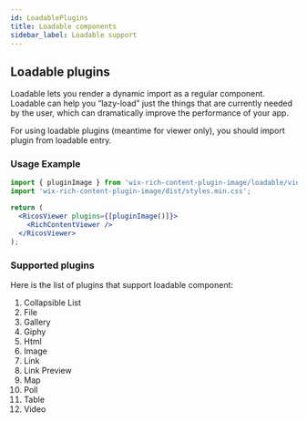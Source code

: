 ```yaml
---
id: LoadablePlugins
title: Loadable components
sidebar_label: Loadable support
---
```


## Loadable plugins

Loadable lets you render a dynamic import as a regular component.
Loadable can help you “lazy-load” just the things that are currently needed by the user, which can dramatically improve the performance of your app.

For using loadable plugins (meantime for viewer only), you should import plugin from loadable entry.

### Usage Example

```jsx {5}
import { pluginImage } from 'wix-rich-content-plugin-image/loadable/viewer';
import 'wix-rich-content-plugin-image/dist/styles.min.css';

return (
  <RicosViewer plugins={[pluginImage()]}>
    <RichContentViewer />
  </RicosViewer>
);
```

### Supported plugins

Here is the list of plugins that support loadable component:

1. Collapsible List
2. File
3. Gallery
4. Giphy
5. Html
6. Image
7. Link
8. Link Preview
9. Map
10. Poll
11. Table
12. Video
